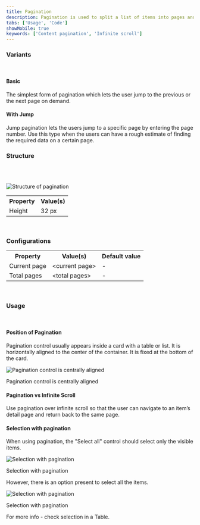 ```yaml
---
title: Pagination
description: Pagination is used to split a list of items into pages and jump to the next/previous or a specific page for ease of navigation.
tabs: ['Usage', 'Code']
showMobile: true
keywords: ['Content pagination', 'Infinite scroll']
---
```


### Variants

<br/>

#### Basic

The simplest form of pagination which lets the user jump to the previous or the next page on demand.

<Preview name='components-pagination-basic-pagination--basic-pagination'/>

#### With Jump

Jump pagination lets the users jump to a specific page by entering the page number. Use this type when the users can have a rough estimate of finding the required data on a certain page.

<Preview name='components-pagination-pagination-with-jump--pagination-with-jump'/>

### Structure
<br/>
<br/>

![Structure of pagination](./images/pagination-structure.png)
<br/>

<table style={{width: "100%"}}>
 <tbody>
   <tr>
     <th style={{width:"50%",  textAlign: "left"}}>Property</th>
     <th style={{width:"50%",  textAlign: "left"}}>Value(s)</th>
   </tr>
   <tr style={{verticalAlign: "top"}}>
      <td>Height</td>
      <td>32 px</td>
   </tr>
 </tbody>
</table>
<br/>

### Configurations
<table style={{width: "100%"}}>
  <tbody>
    <tr>
      <th style={{width:"33%", textAlign: "left"}}>Property</th>
      <th style={{width:"33%", textAlign: "left"}}>Value(s)</th>
      <th style={{width:"33%", textAlign: "left"}}>Default value</th>
    </tr>
    <tr style={{verticalAlign: "top"}}>
      <td>Current page</td>
      <td>&#60;current page&#62;</td>
      <td>-</td>
    </tr>
    <tr style={{verticalAlign: "top"}}>
      <td>Total pages</td>
      <td>&#60;total pages&#62;</td>
      <td>-</td>
    </tr>
  </tbody>
</table>
<br/>

### Usage

<br/>

#### Position of Pagination

Pagination control usually appears inside a card with a table or list. It is horizontally aligned to the center of the container. It is fixed at the bottom of the card.

![Pagination control is centrally aligned](./images/pagination-1.png)
<Caption> Pagination control is centrally aligned </Caption>

<br/>

#### Pagination vs Infinite Scroll

Use pagination over infinite scroll so that the user can navigate to an item’s detail page and return back to the same page.

#### Selection with pagination

When using pagination, the "Select all" control should select only the visible items. 

![Selection with pagination](./images/pagination-2.png)
<Caption> Selection with pagination </Caption>

<br/>

However, there is an option present to select all the items.

![Selection with pagination](./images/pagination-3.png)
<Caption> Selection with pagination </Caption>

<br/>

For more info - check selection in a Table.
